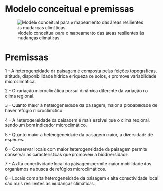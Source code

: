 # Modelo conceitual e premissas

![Modelo conceitual para o mapeamento das áreas resilientes às mudanças climáticas.](figs/conceito.png){#conceito fig-align="center"}


# Premissas

1 - A heterogeneidade da paisagem é composta pelas feições topográficas, altitude, disponibilidade hídrica e riqueza de solos, e promove variabilidade microclimática.

2 - O variação microclimática possui dinâmica diferente da variação no clima regional. 

3 - Quanto maior a heterogeneidade da paisagem, maior  a probabilidade de haver refúgio microclimático.

4 - A heterogeneidade da paisagem é mais estável que o clima regional, sendo um bom indicador microclimático. 

5 - Quanto maior a heterogeneidade da paisagem maior, a diversidade de espécies.

6 - Conservar locais com maior heterogeneidade da paisagem permite conservar as características que promovem a biodiversidade.

7 - A alta conectividade local da paisagem permite maior mobilidade dos organismos na busca de refúgios microclimáticos.

8 - Locais com alta heterogeneidade da paisagem e alta conectividade local são mais resilientes às mudanças climáticas.



